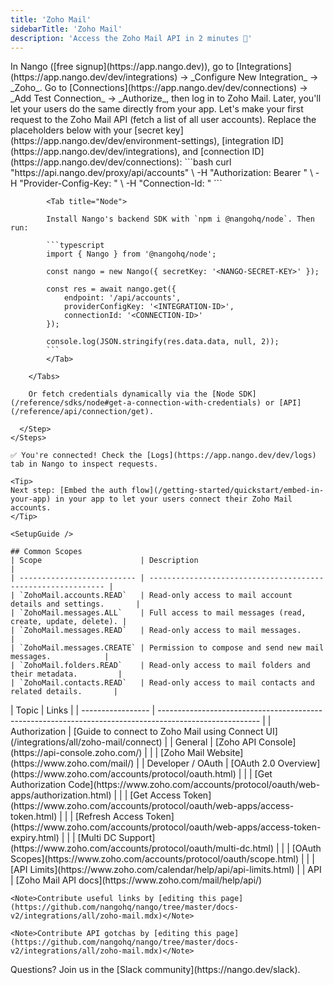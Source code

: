 ```yaml
---
title: 'Zoho Mail'
sidebarTitle: 'Zoho Mail'
description: 'Access the Zoho Mail API in 2 minutes 💨'
---
```




<Tabs>
  <Tab title="🚀 Quickstart">
    <Steps>
      <Step title="Create an integration">
        In Nango ([free signup](https://app.nango.dev)), go to [Integrations](https://app.nango.dev/dev/integrations) -> _Configure New Integration_ -> _Zoho_.
      </Step>
      <Step title="Authorize Zoho Mail">
        Go to [Connections](https://app.nango.dev/dev/connections) -> _Add Test Connection_ -> _Authorize_, then log in to Zoho Mail. Later, you'll let your users do the same directly from your app.
      </Step>
      <Step title="Call the Zoho Mail API">
        Let's make your first request to the Zoho Mail API (fetch a list of all user accounts). Replace the placeholders below with your [secret key](https://app.nango.dev/dev/environment-settings), [integration ID](https://app.nango.dev/dev/integrations), and [connection ID](https://app.nango.dev/dev/connections):
        <Tabs>
            <Tab title="cURL">
                ```bash
                curl "https://api.nango.dev/proxy/api/accounts" \
                  -H "Authorization: Bearer <NANGO-SECRET-KEY>" \
                  -H "Provider-Config-Key: <INTEGRATION-ID>" \
                  -H "Connection-Id: <CONNECTION-ID>"
                ```
            </Tab>

            <Tab title="Node">

            Install Nango's backend SDK with `npm i @nangohq/node`. Then run:

            ```typescript
            import { Nango } from '@nangohq/node';

            const nango = new Nango({ secretKey: '<NANGO-SECRET-KEY>' });

            const res = await nango.get({
                endpoint: '/api/accounts',
                providerConfigKey: '<INTEGRATION-ID>',
                connectionId: '<CONNECTION-ID>'
            });

            console.log(JSON.stringify(res.data.data, null, 2));
            ```
            </Tab>

        </Tabs>

        Or fetch credentials dynamically via the [Node SDK](/reference/sdks/node#get-a-connection-with-credentials) or [API](/reference/api/connection/get).

      </Step>
    </Steps>

    ✅ You're connected! Check the [Logs](https://app.nango.dev/dev/logs) tab in Nango to inspect requests.

    <Tip>
    Next step: [Embed the auth flow](/getting-started/quickstart/embed-in-your-app) in your app to let your users connect their Zoho Mail accounts.
    </Tip>
  </Tab>
  <Tab title="🧑‍💻 OAuth app setup">
    
    <SetupGuide />
    
    ## Common Scopes
    | Scope                      | Description                                                  |
    | -------------------------- | ------------------------------------------------------------ |
    | `ZohoMail.accounts.READ`   | Read-only access to mail account details and settings.       |
    | `ZohoMail.messages.ALL`    | Full access to mail messages (read, create, update, delete). |
    | `ZohoMail.messages.READ`   | Read-only access to mail messages.                           |
    | `ZohoMail.messages.CREATE` | Permission to compose and send new mail messages.            |
    | `ZohoMail.folders.READ`    | Read-only access to mail folders and their metadata.         |
    | `ZohoMail.contacts.READ`   | Read-only access to mail contacts and related details.       |


  </Tab>
  <Tab title="🔗 Useful links">
    | Topic             | Links                                                                                                   |
    | ----------------- | ------------------------------------------------------------------------------------------------------- |
    | Authorization     | [Guide to connect to Zoho Mail using Connect UI](/integrations/all/zoho-mail/connect) |
    | General           | [Zoho API Console](https://api-console.zoho.com/)                                                       |
    |                   | [Zoho Mail Website](https://www.zoho.com/mail/)                                                     |
    | Developer / OAuth | [OAuth 2.0 Overview](https://www.zoho.com/accounts/protocol/oauth.html)                                 |
    |                   | [Get Authorization Code](https://www.zoho.com/accounts/protocol/oauth/web-apps/authorization.html)      |
    |                   | [Get Access Token](https://www.zoho.com/accounts/protocol/oauth/web-apps/access-token.html)             |
    |                   | [Refresh Access Token](https://www.zoho.com/accounts/protocol/oauth/web-apps/access-token-expiry.html) |
    |                   | [Multi DC Support](https://www.zoho.com/accounts/protocol/oauth/multi-dc.html)                          |
    |                   | [OAuth Scopes](https://www.zoho.com/accounts/protocol/oauth/scope.html)                                 |
    |                   | [API Limits](https://www.zoho.com/calendar/help/api/api-limits.html)                                    |
    | API               | [Zoho Mail API docs](https://www.zoho.com/mail/help/api/)   

    <Note>Contribute useful links by [editing this page](https://github.com/nangohq/nango/tree/master/docs-v2/integrations/all/zoho-mail.mdx)</Note>
  </Tab>
  <Tab title="🚨 API gotchas">
  <ApiGotchas />

    <Note>Contribute API gotchas by [editing this page](https://github.com/nangohq/nango/tree/master/docs-v2/integrations/all/zoho-mail.mdx)</Note>
  </Tab>
</Tabs>
<Info>
    Questions? Join us in the [Slack community](https://nango.dev/slack).
</Info>
